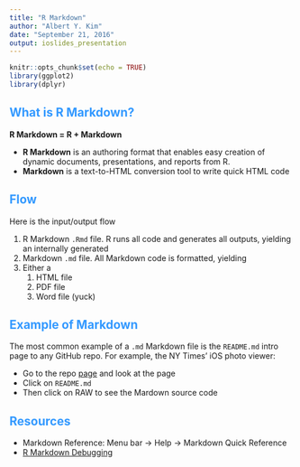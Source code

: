 ```yaml
---
title: "R Markdown"
author: "Albert Y. Kim"
date: "September 21, 2016"
output: ioslides_presentation
---
```


<style>
h2 { 
 color: #3399ff;		
}
h3 { 
 color: #3399ff;		
}
slides > slide.backdrop {
  background: white;
}
</style>


```r
knitr::opts_chunk$set(echo = TRUE)
library(ggplot2)
library(dplyr)
```




## What is R Markdown?

**R Markdown = R + Markdown**

* **R Markdown** is an authoring format that enables easy creation of dynamic
documents, presentations, and reports from R.
* **Markdown** is a text-to-HTML conversion tool to write quick HTML code




## Flow

Here is the input/output flow

1. R Markdown `.Rmd` file. R runs all code and generates all outputs, yielding an internally generated
1. Markdown `.md` file. All Markdown code is formatted, yielding
1. Either a
    1. HTML file
    1. PDF file
    1. Word file (yuck)




## Example of Markdown

The most common example of a `.md` Markdown file is the `README.md` intro page to any GitHub repo. For example, the NY Times' iOS photo viewer:

* Go to the repo [page](https://github.com/NYTimes/NYTPhotoViewer) and look at the page
* Click on `README.md`
* Then click on RAW to see the Mardown source code




## Resources

* Markdown Reference: Menu bar -> Help -> Markdown Quick Reference
* [R Markdown Debugging](https://docs.google.com/document/d/1P7IyZ4On9OlrCOhygFxjC7XhQqyw8OludwChz-uFd_o/edit?usp=sharing)



